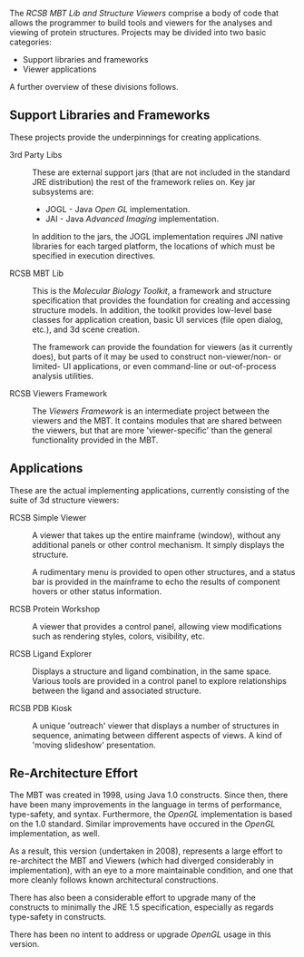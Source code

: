 <p>
The <em>RCSB MBT Lib and Structure Viewers</em> comprise a body of code that allows the programmer
to build tools and viewers for the analyses and viewing of protein structures.  Projects may be divided
into two basic categories:
<ul>
<li>Support libraries and frameworks</li>
<li>Viewer applications</li>
</ul>

A further overview of these divisions follows.

== Support Libraries and Frameworks ==

These projects provide the underpinnings for creating applications.
<dl>
<dt>3rd Party Libs
<dd>
These are external support jars (that are not included in the standard JRE distribution) 
the rest of the framework relies on.  Key jar subsystems are:
<ul>
<li>JOGL - Java <em>Open GL</em> implementation.</li>
<li>JAI - Java <em>Advanced Imaging</em> implementation.</li>
</ul>
In addition to the jars, the JOGL implementation requires JNI native libraries for each targed
platform, the locations of which must be specified in execution directives.
<dt>RCSB MBT Lib
<dd>
This is the <em>Molecular Biology Toolkit</em>, a framework and structure specification that provides
the foundation for creating and accessing structure models.  In addition, the toolkit provides
low-level base classes for application creation, basic UI services (file open dialog, etc.), and 3d
scene creation.
<dd>
The framework can provide the foundation for viewers (as it currently does), but parts of it may be
used to construct non-viewer/non- or limited- UI applications, or even command-line or out-of-process
analysis utilities.
<dt>RCSB Viewers Framework
<dd>
The <em>Viewers Framework</em> is an intermediate project between the viewers and the MBT.  It contains
modules that are shared between the viewers, but that are more 'viewer-specific' than the general
functionality provided in the MBT.</dd>
</dl>

==Applications==

These are the actual implementing applications, currently consisting of the suite of 3d structure
viewers:
<dl>
<dt>RCSB Simple Viewer
<dd>
A viewer that takes up the entire mainframe (window), without any additional panels or other control
mechanism.  It simply displays the structure.
<dd>
A rudimentary menu is provided to open other structures, and a status bar is provided in the mainframe
to echo the results of component hovers or other status information.
<dt>RCSB Protein Workshop
<dd>
A viewer that provides a control panel, allowing view modifications such as rendering styles, colors,
visibility, etc.
<dt>RCSB Ligand Explorer
<dd>
Displays a structure and ligand combination, in the same space.  Various tools are provided in a
control panel to explore relationships between the ligand and associated structure.
<dt>RCSB PDB Kiosk
<dd>
A unique 'outreach' viewer that displays a number of structures in sequence, animating between
different aspects of views.  A kind of 'moving slideshow' presentation.
</dl>

==Re-Architecture Effort==

The MBT was created in 1998, using Java 1.0 constructs.  Since then, there have been many improvements
in the language in terms of performance, type-safety, and syntax.  Furthermore, the
<em>OpenGL</em> implementation is based on the 1.0 standard.  Similar improvements have occured 
in the <em>OpenGL</em> implementation, as well.

As a result, this version (undertaken in 2008), represents a large effort to re-architect the MBT and
Viewers (which had
diverged considerably in implementation), with an eye to a more maintainable condition, and one that
more cleanly follows known architectural constructions.

There has also been a considerable effort to upgrade many of the constructs to minimally the JRE 1.5
specification, especially as regards type-safety in constructs.

There has been no intent to address or upgrade <em>OpenGL</em> usage in this version.